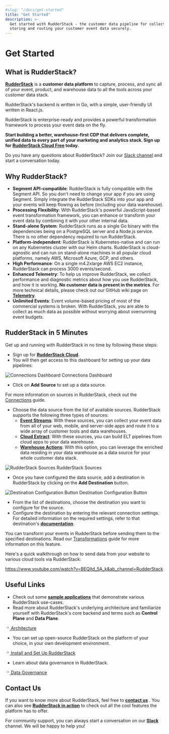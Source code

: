 ```yaml
---
#slug: "/docs/get-started"
title: "Get Started"
description: >-
  Get started with RudderStack - the customer data pipeline for collecting,
  storing and routing your customer event data securely.
---
```


# Get Started

## What is RudderStack?

[**RudderStack**](https://rudderstack.com/) is a **customer data platform** to capture, process, and sync all of your event, product, and warehouse data to all the tools across your customer data stack.

RudderStack's backend is written in Go, with a simple, user-friendly UI written in React.js.

RudderStack is enterprise-ready and provides a powerful transformation framework to process your event data on the fly.

<div class="successBlock">

**Start building a better, warehouse-first CDP that delivers complete, unified data to every part of your marketing and analytics stack. Sign up for <a href="https://app.rudderlabs.com/signup?type=freetrial"> RudderStack Cloud Free</a> today.**
</div>

<div class="infoBlock">

  Do you have any questions about RudderStack? Join our <a href="https://rudderstack.com/join-rudderstack-slack-community">Slack channel</a>
  and start a conversation today.
</div>

## Why RudderStack?

- **Segment API-compatible**: RudderStack is fully compatible with the Segment API. So you don't need to change your app if you are using Segment. Simply integrate the RudderStack SDKs into your app and your events will keep flowing as before \(including your data warehouse\).
- **Processing Flexibility**: With RudderStack's powerful JavaScript-based event transformation framework, you can enhance or transform your event data by combining it with your other internal data.
- **Stand-alone System**: RudderStack runs as a single Go binary with the dependencies being on a PostgreSQL server and a Node.js service. There is no other dependency required to run RudderStack.
- **Platform-independent**: RudderStack is Kubernetes-native and can run on any Kubernetes cluster with our Helm charts. RudderStack is cloud-agnostic and can run on stand-alone machines in all popular cloud platforms, namely AWS, Microsoft Azure, GCP, and others.
- **High Performance**: On a single m4.2xlarge AWS EC2 instance, RudderStack can process 3000 events/second.
- **Enhanced Telemetry**: To help us improve RudderStack, we collect performance and diagnostic metrics about how you use RudderStack, and how it is working. **No customer data is present in the metrics**. For more technical details, please check out our GitHub wiki page on [**Telemetry**](https://github.com/rudderlabs/rudder-server/wiki/RudderStack-Telemetry).
- **Unlimited Events**: Event volume-based pricing of most of the commercial systems is broken. With RudderStack, you are able to collect as much data as possible without worrying about overrunning event budgets.

## RudderStack in 5 Minutes

Get up and running with RudderStack in no time by following these steps:

- Sign up for [**RudderStack Cloud**](https://app.rudderlabs.com/signup?type=freetrial).
- You will then get access to this dashboard for setting up your data pipelines:

<!--<span class="imageTitle">Connections Dashboard](../../assets/1 (22).png" />-->

<img src="../../../images/assets/1 (22).png" alt="Connections Dashboard" />
<span class="imageTitle">Connections Dashboard</span>

- Click on **Add Source** to set up a data source.

<div class="infoBlock">

  For more information on sources in RudderStack, check out the <a href="../connections/">Connections</a> guide.
</div>

- Choose the data source from the list of available sources. RudderStack supports the following three types of sources:
  - [**Event Streams**](../stream-sources/): With these sources, you can collect your event data from all of your web, mobile, and server-side apps and route it to a wide array of customer tools and data warehouses.
  - [**Cloud Extract**](../cloud-extract-sources/): With these sources, you can build ELT pipelines from cloud apps to your data warehouse.
  - [**Warehouse Actions**](../warehouse-actions/): With this option, you can leverage the enriched data residing in your data warehouse as a data source for your whole customer data stack.

<!--<span class="imageTitle">RudderStack Sources](../../docsassets/screen-shot-2021-06-01-at-1.53.46-pm.png" />-->

<img
  src="../../images/assets/screen-shot-2021-06-01-at-1.53.46-pm.png"
  alt="RudderStack Sources"
/>
<span class="imageTitle">RudderStack Sources</span>

- Once you have configured the data source, add a destination in RudderStack by clicking on the **Add Destination** button.

<!--<img src="../../../images/assets/screen-shot-2021-06-01-at-2.02.10-pm.png" /><span class="imageTitle">Destination Configuration Button</span>-->

<img
  src="../../images/assets/screen-shot-2021-06-01-at-2.02.10-pm.png"
  alt="Destination Configuration Button"
/>
<span class="imageTitle">Destination Configuration Button</span>

- From the list of destinations, choose the destination you want to configure for the source.
- Configure the destination by entering the relevant connection settings. For detailed information on the required settings, refer to that destination's [**documentation**](../destinations/).

<div class="successBlock">
  You can transform your events in RudderStack before sending them to the
  specified destinations. Read our <a href="../adding-a-new-user-transformation-in-rudderstack/">Transformations</a> guide for more information on this feature.
</div>

Here's a quick walkthrough on how to send data from your website to various cloud tools via RudderStack:

https://www.youtube.com/watch?v=BEQltd_5A_k&ab_channel=RudderStack

## Useful Links

- Check out some [**sample applications**](https://github.com/rudderlabs/rudder-samples/) that demonstrate various RudderStack use-cases.
- Read more about RudderStack's underlying architecture and familiarize yourself with RudderStack's core backend and terms such as **Control Plane** and **Data Plane**.

<a class="pageRef" href="./rudderstack-architecture">
  <div class="pageRefInner">
    <span class="pageRefArrow">
      <svg
        preserveAspectRatio="xMidYMid meet"
        height="1em"
        width="1em"
        fill="none"
        xmlns="http://www.w3.org/2000/svg"
        viewBox="0 0 24 24"
        strokeWidth="2"
        strokeLinecap="round"
        strokeLinejoin="round"
        stroke="currentColor"
        class="rightRefArrow"
      >
        <g>
          <line x1="5" y1="12" x2="19" y2="12"></line>
          <polyline points="12 5 19 12 12 19"></polyline>
        </g>
      </svg>
    </span>
    <span class="mainRefText">Architecture</span>
  </div>
</a>

- You can set up open-source RudderStack on the platform of your choice, in your own development environment.

<a class="pageRef" href="./installing-and-setting-up-rudderstack/">
  <div class="pageRefInner">
    <span class="pageRefArrow">
      <svg
        preserveAspectRatio="xMidYMid meet"
        height="1em"
        width="1em"
        fill="none"
        xmlns="http://www.w3.org/2000/svg"
        viewBox="0 0 24 24"
        strokeWidth="2"
        strokeLinecap="round"
        strokeLinejoin="round"
        stroke="currentColor"
        class="rightRefArrow"
      >
        <g>
          <line x1="5" y1="12" x2="19" y2="12"></line>
          <polyline points="12 5 19 12 12 19"></polyline>
        </g>
      </svg>
    </span>
    <span class="mainRefText">Install and Set Up RudderStack</span>
  </div>
</a>

- Learn about data governance in RudderStack.

<a class="pageRef" href="../data-governance/">
  <div class="pageRefInner">
    <span class="pageRefArrow">
      <svg
        preserveAspectRatio="xMidYMid meet"
        height="1em"
        width="1em"
        fill="none"
        xmlns="http://www.w3.org/2000/svg"
        viewBox="0 0 24 24"
        strokeWidth="2"
        strokeLinecap="round"
        strokeLinejoin="round"
        stroke="currentColor"
        class="rightRefArrow"
      >
        <g>
          <line x1="5" y1="12" x2="19" y2="12"></line>
          <polyline points="12 5 19 12 12 19"></polyline>
        </g>
      </svg>
    </span>
    <span class="mainRefText">Data Governance</span>
  </div>
</a>

## Contact Us

If you want to know more about RudderStack, feel free to [**contact us**](mailto:%20docs@rudderstack.com) . You can also see [**RudderStack in action**](https://app.rudderstack.com/signup?type=freetrial) to check out all the cool features the platform has to offer.

For community support, you can always start a conversation on our [**Slack**](https://rudderstack.com/join-rudderstack-slack-community) channel. We will be happy to help you!
